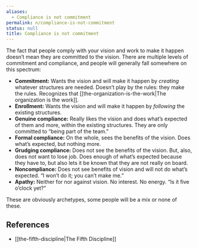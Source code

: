 ```yaml
---
aliases:
  - Compliance is not commitment
permalink: n/compliance-is-not-commitment
status: null
title: Compliance is not commitment
---
```

The fact that people comply with your vision and work to make it happen doesn’t mean they are committed to the vision. There are multiple levels of commitment and compliance, and people will generally fall somewhere on this spectrum:

- **Commitment:** Wants the vision and will make it happen by _creating_ whatever structures are needed. Doesn’t play by the rules: they make the rules. Recognizes that [[the-organization-is-the-work|The organization is the work]].
- **Enrollment:** Wants the vision and will make it happen by _following_ the existing structures.
- **Genuine compliance:** Really likes the vision and does what’s expected of them and more, within the existing structures. They are only committed to “being part of the team.”
- **Formal compliance:** On the whole, sees the benefits of the vision. Does what’s expected, but nothing more.
- **Grudging compliance:** Does not see the benefits of the vision. But, also, does not want to lose job. Does enough of what’s expected because they have to, but also lets it be known that they are not really on board.
- **Noncompliance:** Does not see benefits of vision and will not do what’s expected. “I won’t do it; you can’t make me.”
- **Apathy:** Neither for nor against vision. No interest. No energy. “Is it five o’clock yet?”

These are obviously archetypes, some people will be a mix or none of these.

## References

- [[the-fifth-discipline|The Fifth Discipline]]
